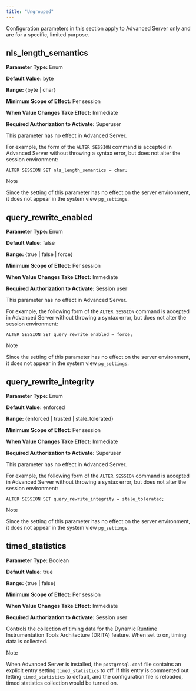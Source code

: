 ```yaml
---
title: "Ungrouped"
---
```


<div id="ungrouped" class="registered_link"></div>




Configuration parameters in this section apply to Advanced Server only and are for a specific, limited purpose.

## nls\_length\_semantics

**Parameter Type:** Enum

**Default Value:** byte

**Range:** {byte \| char}

**Minimum Scope of Effect:** Per session

**When Value Changes Take Effect:** Immediate

**Required Authorization to Activate:** Superuser

This parameter has no effect in Advanced Server.

For example, the form of the `ALTER SESSION` command is accepted in Advanced Server without throwing a syntax error, but does not alter the session environment:

    ALTER SESSION SET nls_length_semantics = char;

<div class="note">

<div class="title">

Note

</div>

Since the setting of this parameter has no effect on the server environment, it does not appear in the system view `pg_settings`.

</div>

## query\_rewrite\_enabled

**Parameter Type:** Enum

**Default Value:** false

**Range:** {true \| false \| force}

**Minimum Scope of Effect:** Per session

**When Value Changes Take Effect:** Immediate

**Required Authorization to Activate:** Session user

This parameter has no effect in Advanced Server.

For example, the following form of the `ALTER SESSION` command is accepted in Advanced Server without throwing a syntax error, but does not alter the session environment:

    ALTER SESSION SET query_rewrite_enabled = force;

<div class="note">

<div class="title">

Note

</div>

Since the setting of this parameter has no effect on the server environment, it does not appear in the system view `pg_settings`.

</div>

## query\_rewrite\_integrity

**Parameter Type:** Enum

**Default Value:** enforced

**Range:** {enforced \| trusted \| stale\_tolerated}

**Minimum Scope of Effect:** Per session

**When Value Changes Take Effect:** Immediate

**Required Authorization to Activate:** Superuser

This parameter has no effect in Advanced Server.

For example, the following form of the `ALTER SESSION` command is accepted in Advanced Server without throwing a syntax error, but does not alter the session environment:

    ALTER SESSION SET query_rewrite_integrity = stale_tolerated;

<div class="note">

<div class="title">

Note

</div>

Since the setting of this parameter has no effect on the server environment, it does not appear in the system view `pg_settings`.

</div>

## timed\_statistics

**Parameter Type:** Boolean

**Default Value:** true

**Range:** {true \| false}

**Minimum Scope of Effect:** Per session

**When Value Changes Take Effect:** Immediate

**Required Authorization to Activate:** Session user

Controls the collection of timing data for the Dynamic Runtime Instrumentation Tools Architecture (DRITA) feature. When set to on, timing data is collected.

<div class="note">

<div class="title">

Note

</div>

When Advanced Server is installed, the `postgresql.conf` file contains an explicit entry setting `timed_statistics` to off. If this entry is commented out letting `timed_statistics` to default, and the configuration file is reloaded, timed statistics collection would be turned on.

</div>

